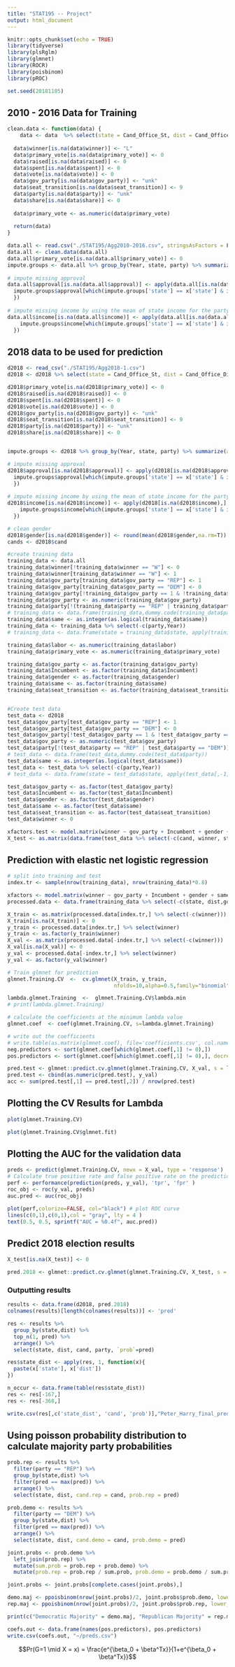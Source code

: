 ```yaml
---
title: "STAT195 -- Project"
output: html_document
---
```


```r
knitr::opts_chunk$set(echo = TRUE)
library(tidyverse)
library(plsRglm)
library(glmnet)
library(ROCR)
library(poisbinom)
library(pROC)
```

```r
set.seed(20181105)
```


## 2010 - 2016 Data for Training
```r
clean.data <- function(data) {
    data <- data  %>% select(state = Cand_Office_St, dist = Cand_Office_Dist_x, party = Cand_Party_Affiliation,Year,vote = recent_presidential_vote, bachelor = percent_bachelor_or_above, gov_party, share = Party_Previous_Vote_Share, Incumbent, minority = minority_percentage, gender = Gender, approval = Presidential_Approval_Rating, same = Same_Party_As_President, seat_transition, income = Median_Income, name = name_commonness, primary_vote = Primary.Vote.Percent, labor = labor_force, raised = Raised, spent = Spent, winner = `GE.WINNER.INDICATOR`) %>% filter(!is.na(dist) & !is.na(minority))
  
  data$winner[is.na(data$winner)] <- "L"
  data$primary_vote[is.na(data$primary_vote)] <- 0
  data$raised[is.na(data$raised)] <- 0
  data$spent[is.na(data$spent)] <- 0
  data$vote[is.na(data$vote)] <- 0
  data$gov_party[is.na(data$gov_party)] <- "unk"
  data$seat_transition[is.na(data$seat_transition)] <- 9
  data$party[is.na(data$party)] <- "unk"
  data$share[is.na(data$share)] <- 0
  
  data$primary_vote <- as.numeric(data$primary_vote)
  
  return(data)
}

data.all <- read.csv("./STAT195/Agg2010-2016.csv", stringsAsFactors = F)
data.all <- clean.data(data.all)
data.all$primary_vote[is.na(data.all$primary_vote)] <- 0
impute.groups <- data.all %>% group_by(Year, state, party) %>% summarize(approval = mean(approval, na.rm=T), income=mean(income, na.rm=T))
    
# impute missing approval
data.all$approval[is.na(data.all$approval)] <- apply(data.all[is.na(data.all$approval),], 1, function(x){
  impute.groups$approval[which(impute.groups['state'] == x['state'] & impute.groups['party'] == x['party'] & impute.groups['Year'] == x['Year'])]
  })
  
# impute missing income by using the mean of state income for the party
data.all$income[is.na(data.all$income)] <- apply(data.all[is.na(data.all$income),], 1, function(x){
    impute.groups$income[which(impute.groups['state'] == x['state'] & impute.groups['party'] == x['party'] & impute.groups['Year'] == x['Year'])]
  })

```

## 2018 data to be used for prediction
```r
d2018 <- read_csv("./STAT195/Agg2018-1.csv")
d2018 <- d2018 %>% select(state = Cand_Office_St, dist = Cand_Office_Dist_x, party = Cand_Party_Affiliation,Year,vote = recent_presidential_vote, bachelor = percent_bachelor_or_above, gov_party, share = Party_Previous_Vote_Share, Incumbent, minority = minority_percentage, gender = Gender, approval = Presidential_Approval_Rating, same = Same_Party_As_President, seat_transition, income = Median_Income, name = name_commonness, primary_vote = Primary.Vote.Percent, labor = labor_force, raised = Raised, spent = Spent,cand = Cand_Name) %>% filter(!is.na(dist) & !is.na(minority))

d2018$primary_vote[is.na(d2018$primary_vote)] <- 0
d2018$raised[is.na(d2018$raised)] <- 0
d2018$spent[is.na(d2018$spent)] <- 0
d2018$vote[is.na(d2018$vote)] <- 0
d2018$gov_party[is.na(d2018$gov_party)] <- "unk"
d2018$seat_transition[is.na(d2018$seat_transition)] <- 9
d2018$party[is.na(d2018$party)] <- "unk"
d2018$share[is.na(d2018$share)] <- 0


impute.groups <- d2018 %>% group_by(Year, state, party) %>% summarize(approval = mean(approval), income=mean(income))

# impute missing approval
d2018$approval[is.na(d2018$approval)] <- apply(d2018[is.na(d2018$approval),], 1, function(x){
  impute.groups$approval[which(impute.groups['state'] == x['state'] & impute.groups['party'] == x['party'] & impute.groups['Year'] == x['Year'])[1]]
  })
  
# impute missing income by using the mean of state income for the party
d2018$income[is.na(d2018$income)] <- apply(d2018[is.na(d2018$income),], 1, function(x){
    impute.groups$income[which(impute.groups['state'] == x['state'] & impute.groups['party'] == x['party'] & impute.groups['Year'] == x['Year'])]
  })

# clean gender
d2018$gender[is.na(d2018$gender)] <- round(mean(d2018$gender,na.rm=T))
cands <- d2018$cand

#create training data
training_data <- data.all
training_data$winner[!training_data$winner == "W"] <- 0
training_data$winner[training_data$winner == "W"] <- 1
training_data$gov_party[training_data$gov_party == "REP"] <- 1
training_data$gov_party[training_data$gov_party == "DEM"] <- 0
training_data$gov_party[!training_data$gov_party == 1 & !training_data$gov_party == 0] <- round(mean(as.numeric(training_data$gov_party[training_data$gov_party == 1 | training_data$gov_party == 0])))
training_data$gov_party <- as.numeric(training_data$gov_party)
training_data$party[!(training_data$party == "REP" | training_data$party == "DEM")] <- "OTH" 
# training_data <- data.frame(training_data,dummy.code(training_data$party)) ??
training_data$same <- as.integer(as.logical(training_data$same)) 
training_data <- training_data %>% select(-c(party,Year))
# training_data <- data.frame(state = training_data$state, apply(training_data[,-1],2, as.numeric))

training_data$labor <- as.numeric(training_data$labor)
training_data$primary_vote <- as.numeric(training_data$primary_vote)

training_data$gov_party <- as.factor(training_data$gov_party)
training_data$Incumbent <- as.factor(training_data$Incumbent)
training_data$gender <- as.factor(training_data$gender)
training_data$same <- as.factor(training_data$same)
training_data$seat_transition <- as.factor(training_data$seat_transition)


#Create test data
test_data <- d2018
test_data$gov_party[test_data$gov_party == "REP"] <- 1
test_data$gov_party[test_data$gov_party == "DEM"] <- 0
test_data$gov_party[!test_data$gov_party == 1 & !test_data$gov_party == 0] <- round(mean(as.numeric(test_data$gov_party[test_data$gov_party == 1 | test_data$gov_party == 0])))
test_data$gov_party <- as.numeric(test_data$gov_party)
test_data$party[!(test_data$party == "REP" | test_data$party == "DEM")] <- "OTH" 
# test_data <- data.frame(test_data,dummy.code(test_data$party))
test_data$same <- as.integer(as.logical(test_data$same)) 
test_data <- test_data %>% select(-c(party,Year))
# test_data <- data.frame(state = test_data$state, apply(test_data[,-1],2, as.numeric))

test_data$gov_party <- as.factor(test_data$gov_party)
test_data$Incumbent <- as.factor(test_data$Incumbent)
test_data$gender <- as.factor(test_data$gender)
test_data$same <- as.factor(test_data$same)
test_data$seat_transition <- as.factor(test_data$seat_transition)
test_data$winner <- 0

xfactors.test <- model.matrix(winner ~ gov_party + Incumbent + gender + same + seat_transition, test_data)
X_test <- as.matrix(data.frame(test_data %>% select(-c(cand, winner, state, dist,gov_party, Incumbent, gender, same, seat_transition)), xfactors.test))

```

## Prediction with elastic net logistic regression
```r
# split into training and test
index.tr <- sample(nrow(training_data), nrow(training_data)*0.8)

xfactors <- model.matrix(winner ~ gov_party + Incumbent + gender + same + seat_transition, training_data)
processed.data <- data.frame(training_data %>% select(-c(state, dist,gov_party, Incumbent, gender, same, seat_transition)), xfactors)

X_train <- as.matrix(processed.data[index.tr,] %>% select(-c(winner)))
X_train[is.na(X_train)] <- 0
y_train <- processed.data[index.tr,] %>% select(winner)
y_train <- as.factor(y_train$winner)
X_val <- as.matrix(processed.data[-index.tr,] %>% select(-c(winner)))
X_val[is.na(X_val)] <- 0
y_val <- processed.data[-index.tr,] %>% select(winner)
y_val <- as.factor(y_val$winner)

# Train glmnet for prediction
glmnet.Training.CV  <-  cv.glmnet(X_train, y_train,
                                  nfolds=10,alpha=0.5,family="binomial")

lambda.glmnet.Training  <-  glmnet.Training.CV$lambda.min 
# print(lambda.glmnet.Training)

# calculate the coefficients at the minimum lambda value
glmnet.coef  <- coef(glmnet.Training.CV, s=lambda.glmnet.Training)

# write out the coefficients
# write.table(as.matrix(glmnet.coef), file='coefficients.csv', col.names = F, sep="\t")
neg.predictors <- sort(glmnet.coef[which(glmnet.coef[,1] != 0),])
pos.predictors <- sort(glmnet.coef[which(glmnet.coef[,1] != 0),], decreasing = T)

pred.test <- glmnet::predict.cv.glmnet(glmnet.Training.CV, X_val, s = lambda.glmnet.Training, type = "class")
pred.test <- cbind(as.numeric(pred.test), y_val)
acc <- sum(pred.test[,1] == pred.test[,2]) / nrow(pred.test)
```

## Plotting the CV Results for Lambda
```r
plot(glmnet.Training.CV)
```

```r
plot(glmnet.Training.CV$glmnet.fit)
```

## Plotting the AUC for the validation data
```r
preds <- predict(glmnet.Training.CV, newx = X_val, type = 'response')
# Calculate true positive rate and false positive rate on the prediction object
perf <- performance(prediction(preds, y_val), 'tpr', 'fpr' )
roc_obj <- roc(y_val, preds)
auc.pred <- auc(roc_obj)

plot(perf,colorize=FALSE, col="black") # plot ROC curve
lines(c(0,1),c(0,1),col = "gray", lty = 4 )
text(0.5, 0.5, sprintf("AUC = %0.4f", auc.pred))
```


## Predict 2018 election results
```r
X_test[is.na(X_test)] <- 0

pred.2018 <- glmnet::predict.cv.glmnet(glmnet.Training.CV, X_test, s = lambda.glmnet.Training, type = 'response')
```

### Outputting results
```r
results <- data.frame(d2018, pred.2018)
colnames(results)[length(colnames(results))] <- 'pred'

res <- results %>% 
  group_by(state,dist) %>% 
  top_n(1, pred) %>% 
  arrange() %>%
  select(state, dist, cand, party, `prob`=pred)

res$state_dist <- apply(res, 1, function(x){
  paste(x['state'], x['dist'])
})

n_occur <- data.frame(table(res$state_dist))
res <- res[-167,]
res <- res[-368,]

write.csv(res[,c('state_dist', 'cand', 'prob')],"Peter_Harry_final_predictions.csv", row.names = F)
```

## Using poisson probability distribution to calculate majority party probabilities
```r
prob.rep <- results %>% 
  filter(party == "REP") %>%
  group_by(state,dist) %>% 
  filter(pred == max(pred)) %>% 
  arrange() %>%
  select(state, dist, cand.rep = cand, prob.rep = pred)

prob.demo <- results %>% 
  filter(party == "DEM") %>%
  group_by(state,dist) %>% 
  filter(pred == max(pred)) %>% 
  arrange() %>%
  select(state, dist, cand.demo = cand, prob.demo = pred)

joint.probs <- prob.demo %>% 
  left_join(prob.rep) %>% 
  mutate(sum.prob = prob.rep + prob.demo) %>%
  mutate(prob.rep = prob.rep / sum.prob, prob.demo = prob.demo / sum.prob)

joint.probs <- joint.probs[complete.cases(joint.probs),]

demo.maj <- ppoisbinom(nrow(joint.probs)/2, joint.probs$prob.demo, lower_tail = F)
rep.maj <- ppoisbinom(nrow(joint.probs)/2, joint.probs$prob.rep, lower_tail = F)

print(c("Democratic Majority" = demo.maj, "Republican Majority" = rep.maj))
```


```r
coefs.out <- data.frame(names(pos.predictors), pos.predictors)
write.csv(coefs.out, "~/preds.csv")
```

$$Pr(G=1 \mid X = x) = \frac{e^{\beta_0 + \beta^Tx}}{1+e^{\beta_0 + \beta^Tx}}$$

